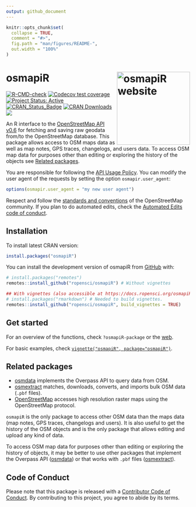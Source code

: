```yaml
---
output: github_document
---
```


<!-- README.md is generated from README.Rmd. Please edit that file -->

```r
knitr::opts_chunk$set(
  collapse = TRUE,
  comment = "#>",
  fig.path = "man/figures/README-",
  out.width = "100%"
)
```

# osmapiR <a href="https://docs.ropensci.org/osmapiR/"><img src="man/figures/logo.svg" align="right" height="200" alt="osmapiR website" /></a>

<!-- badges: start -->
[![R-CMD-check](https://github.com/ropensci/osmapiR/actions/workflows/R-CMD-check.yaml/badge.svg)](https://github.com/ropensci/osmapiR/actions/workflows/R-CMD-check.yaml)
[![Codecov test coverage](https://codecov.io/gh/ropensci/osmapiR/graph/badge.svg)](https://app.codecov.io/gh/ropensci/osmapiR)
[![Project Status: Active](https://www.repostatus.org/badges/latest/active.svg)](https://www.repostatus.org/#active)
[![CRAN_Status_Badge](https://www.r-pkg.org/badges/version/osmapiR)](https://cran.r-project.org/package=osmapiR)
[![CRAN Downloads](https://cranlogs.r-pkg.org/badges/grand-total/osmapiR)](https://cran.r-project.org/package=osmapiR)
[![](https://badges.ropensci.org/633_status.svg)](https://github.com/ropensci/software-review/issues/633)
<!-- badges: end -->

An R interface to the [OpenStreetMap API v0.6](https://wiki.openstreetmap.org/wiki/API_v0.6) for fetching and saving raw
geodata from/to the OpenStreetMap database. This package allows access to OSM maps data as well as map notes, GPS
traces, changelogs, and users data. To access OSM map data for purposes other than editing or exploring the history
of the objects see [Related packages](#related-packages).

You are responsible for following the [API Usage Policy](https://operations.osmfoundation.org/policies/api/).
You can modify the user agent of the requests by setting the option `osmapir.user_agent`:

```r
options(osmapir.user_agent = "my new user agent")
```

Respect and follow the
[standards and conventions](https://wiki.openstreetmap.org/wiki/Editing_Standards_and_Conventions) of the OpenStreetMap
community. If you plan to do automated edits, check the 
[Automated Edits code of conduct](https://wiki.openstreetmap.org/wiki/Automated_Edits_code_of_conduct).


## Installation

To install latest CRAN version:

``` r
install.packages("osmapiR")
```

You can install the development version of osmapiR from [GitHub](https://github.com) with:

``` r
# install.packages("remotes")
remotes::install_github("ropensci/osmapiR") # Without vignettes

## With vignettes (also accessible at https://docs.ropensci.org/osmapiR/ > Articles)
# install.packages("rmarkdown") # Needed to build vignettes.
remotes::install_github("ropensci/osmapiR", build_vignettes = TRUE)
```


## Get started

For an overview of the functions, check `?osmapiR-package` or the
[web](https://docs.ropensci.org/osmapiR/reference/index.html).

For basic examples, check
[`vignette("osmapiR", package="osmapiR")`](https://docs.ropensci.org/osmapiR/articles/osmapiR.html).


## Related packages

* [osmdata](https://cran.r-project.org/package=osmdata) implements the Overpass API to query data from OSM.
* [osmextract](https://cran.r-project.org/package=osmextract) matches, downloads, converts, and imports bulk OSM data
  (`.pbf` files).
* [OpenStreetMap](https://cran.r-project.org/package=OpenStreetMap) accesses high resolution raster maps using the
  OpenStreetMap protocol.
  
`osmapiR` is the only package to access other OSM data than the maps data (map notes, GPS traces, changelogs and
users). It is also useful to get the history of the OSM objects and is the only package that allows editing and
upload any kind of data.

To access OSM map data for purposes other than editing or exploring the history of objects, it may be better to use
other packages that implement the Overpass API ([osmdata](https://cran.r-project.org/package=osmdata)) or
that works with `.pbf` files ([osmextract](https://cran.r-project.org/package=osmextract)).


## Code of Conduct



Please note that this package is released with a [Contributor Code of Conduct](https://ropensci.org/code-of-conduct/). 
By contributing to this project, you agree to abide by its terms.
